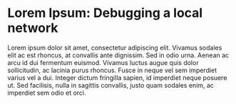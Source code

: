 # Lorem Ipsum: Debugging a local network

Lorem ipsum dolor sit amet, consectetur adipiscing elit. Vivamus sodales elit ac est rhoncus, at convallis ante dignissim. Sed in odio urna. Aenean ac arcu id dui fermentum euismod. Vivamus luctus augue quis dolor sollicitudin, ac lacinia purus rhoncus. Fusce in neque vel sem imperdiet varius vel a dui. Integer dictum fringilla sapien, id imperdiet neque posuere ut. Sed facilisis, nulla in sagittis convallis, justo quam sodales enim, ac imperdiet sem odio et orci.